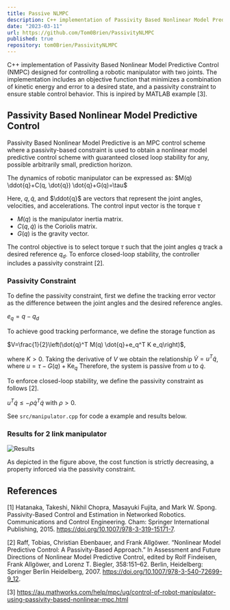 ```yaml
---
title: Passive NLMPC
description: C++ implementation of Passivity Based Nonlinear Model Predictive Control (NMPC)
date: "2023-03-11"
url: https://github.com/Tom0Brien/PassivityNLMPC
published: true
repository: tom0Brien/PassivityNLMPC
---
```


C++ implementation of Passivity Based Nonlinear Model Predictive Control (NMPC) designed for controlling a robotic manipulator with two joints. The implementation includes an objective function that minimizes a combination of kinetic energy and error to a desired state, and a passivity constraint to ensure stable control behavior. This is inpired by MATLAB example [3].

## Passivity Based Nonlinear Model Predictive Control

Passivity Based Nonlinear Model Predictive is an MPC control scheme where a passivity-based constraint is used to obtain a nonlinear model predictive control scheme with guaranteed closed loop stability for any, possible arbitrarily small, prediction horizon.

The dynamics of robotic manipulator can be expressed as:
$M(q) \ddot{q}+C(q, \dot{q}) \dot{q}+G(q)=\tau$

Here, $q, \dot{q}$, and $\ddot{q}$ are vectors that represent the joint angles, velocities, and accelerations. The control input vector is the torque $\tau$

- $M(q)$ is the manipulator inertia matrix.
- $C(q, \dot{q})$ is the Coriolis matrix.
- $G(q)$ is the gravity vector.

The control objective is to select torque $\tau$ such that the joint angles $q$ track a desired reference $q_d$. To enforce closed-loop stability, the controller includes a passivity constraint [2].

### Passivity Constraint

To define the passivity constraint, first we define the tracking error vector as the difference between the joint angles and the desired reference angles.

$e_q=q-q_d$

To achieve good tracking performance, we define the storage function as

$V=\frac{1}{2}\left(\dot{q}^T M(q) \dot{q}+e_q^T K e_q\right)$,

where $K>0$. Taking the derivative of $V$ we obtain the relationship $\dot{V}=u^T \dot{q}$, where
$u=\tau-G(q)+\mathrm{Ke}_q$
Therefore, the system is passive from $u$ to $\dot{q}$.

To enforce closed-loop stability, we define the passivity constraint as follows [2].

$u^T \dot{q} \leq-\rho \dot{q}^T \dot{q} \text { with } \rho>0 \text {. }$

See `src/manipulator.cpp` for code a example and results below.

### Results for 2 link manipulator

![Results](https://github.com/Tom0Brien/PassivityNLMPC/assets/41043317/7d0f0ac5-4c7f-414d-b222-3f5dcaf9a17f)

As depicted in the figure above, the cost function is strictly decreasing, a property inforced via the passivity constraint.

## References

[1] Hatanaka, Takeshi, Nikhil Chopra, Masayuki Fujita, and Mark W. Spong. Passivity-Based Control and Estimation in Networked Robotics. Communications and Control Engineering. Cham: Springer International Publishing, 2015. https://doi.org/10.1007/978-3-319-15171-7.

[2] Raff, Tobias, Christian Ebenbauer, and Frank Allgöwer. “Nonlinear Model Predictive Control: A Passivity-Based Approach.” In Assessment and Future Directions of Nonlinear Model Predictive Control, edited by Rolf Findeisen, Frank Allgöwer, and Lorenz T. Biegler, 358:151–62. Berlin, Heidelberg: Springer Berlin Heidelberg, 2007. https://doi.org/10.1007/978-3-540-72699-9_12.

[3] https://au.mathworks.com/help/mpc/ug/control-of-robot-manipulator-using-passivity-based-nonlinear-mpc.html
